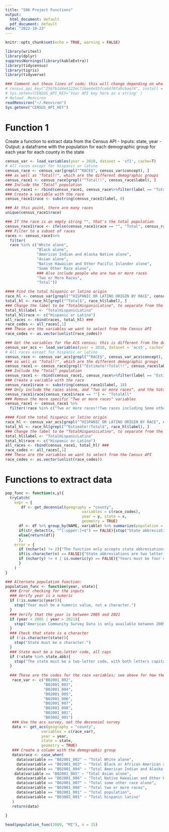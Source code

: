 ```yaml
---
title: "506 Project Functions"
output:
  html_document: default
  pdf_document: default
date: "2022-10-23"
---
```


```r
knitr::opts_chunk$set(echo = TRUE, warning = FALSE)
```

```r
library(writexl)
library(dplyr)
suppressWarnings(library(kableExtra))
library(tidycensus)
library(tigris)
library(tidyverse)
```

```r
### Comment out these lines of code; this will change depending on who's running the code, and I think we all have the census key stored in our environment 
# census_api_key("2567b1d4e4122ec716ee4e55fce64f07a9cbae74", install = TRUE, overwrite = TRUE)
# Sys.setenv(CENSUS_API_KEY='Your API key here as a string' )
# Reload .Renviron
readRenviron("~/.Renviron")
Sys.getenv("CENSUS_API_KEY")
```

# Function 1

Create a function to extract data from the Census API
- Inputs: state, year
- Output: a dataframe with the population for each demographic group for each year for each county in the state

```r
census_var <- load_variables(year = 2010, dataset = 'sf1', cache=T)
# All races except for hispanic or latino
census_race <- census_var[grepl("^RACE$", census_var$concept), ]
### as well as "Total!!", which are the different demographic groups
census_race1 <- census_race[grepl("^Total!!", census_race$label), ]
### Include the "Total" population
census_race1 <- rbind(census_race1, census_race%>%filter(label == "Total" & name == "P003001")) ### There were 3 "Total" variables; upon investigating each, only keep P003001, which is the total population
### Create a variable with the race
census_race1$race <- substring(census_race1$label, 8)
```

```r
### At this point, there are many races
unique(census_race1$race)
```



```r
### If the race is an empty string "", that's the total population
census_race1$race <- ifelse(census_race1$race == "", "Total", census_race1$race)
### Filter to a subset of races
races <- census_race1%>%
  filter(
  race %in% c("White alone", 
              "Black alone", 
              "American Indian and Alaska Native alone", 
              "Asian alone", 
              "Native Hawaiian and Other Pacific Islander alone", 
              "Some Other Race alone",
              ### Also include people who are two or more races 
              "Two or More Races",
              "Total"))

#### Find the total hispanic or latino origin
race_hl <- census_var[grepl("^HISPANIC OR LATINO ORIGIN BY RACE", census_var$concept), ]
total_hl <- race_hl[grepl("^Total$", race_hl$label), ]
### Change the label to be "TotalHispanicLatino", to separate from the total population
total_hl$label <- "TotalHispanicLatino"
total_hl$race <- c("Hispanic or Latino")
all_races <- rbind(races, total_hl) ### 
race_codes <- all_races[,1]
### These are the variables we want to select from the Census API 
race_codes <- as.vector(unlist(race_codes))
```


```r
### Get the variables for the ACS census; this is different from the decenniel data
census_var_acs <- load_variables(year = 2010, dataset = 'acs5', cache=T)
# All races except for hispanic or latino
census_race <- census_var_acs[grepl("^RACE$", census_var_acs$concept), ]
### as well as "Total!!", which are the different demographic groups
census_race1 <- census_race[grepl("^Estimate!!Total!!", census_race$label), ]
### Include the "Total" population
census_race1 <- rbind(census_race1, census_race%>%filter(label == "Estimate!!Total")) ###
### Create a variable with the race
census_race1$race <- substring(census_race1$label, 18)
### Only include the races alone, and "Two or more races", and the total
census_race1$race[census_race1$race == ""] <- "TotalAll"
### Remove the more specific "Two or more races" variables
census_race1 <- census_race1 %>%
  filter(!race %in% c("Two or more races!!Two races including Some other race", "Two or more races!!Two races excluding Some other race, and three or more races"))
```

```r
#### Find the total hispanic or latino origin
race_hl <- census_var_acs[grepl("^HISPANIC OR LATINO ORIGIN BY RACE", census_var_acs$concept), ]
total_hl <- race_hl[grepl("^Estimate!!Total$", race_hl$label), ]
### Change the label to be "TotalHispanicLatino", to separate from the total population
total_hl$label <- "TotalHispanicLatino"
total_hl$race <- c("Hispanic or Latino")
all_races <- rbind(census_race1, total_hl) ### 
race_codes <- all_races[,1]
### These are the variables we want to select from the Census API 
race_codes <- as.vector(unlist(race_codes))
```



# Functions to extract data



```r
pop_func <- function(x,y){
  tryCatch(
    expr = {
       df <- get_decennial(geography = "county", 
                                  variables = c(race_codes), 
                                  year = y, state = x,
                                  geometry = TRUE)
      df <- df %>% group_by(NAME, variable) %>% summarize(population = value)
      if(str_detect(x, "^[:upper:]+$") == FALSE){stop("State abbreviations are two capital letters")} 
      else{return(df)}
      },
    error = {
      if (nchar(x) != 2){"The function only accepts state abbreviations"}
      if(is.character(x) == FALSE){"State abbreviations are two letter strings"}
      if (nchar(y) != 4 | is.numeric(y) == FALSE){"Years must be four digits long"}
      }
    )
}
```



```r
### Alternate population function:
population_func <- function(year, state){
  ### Error checking for the inputs 
  ### Verify year is a numeric
  if (!is.numeric(year)){
    stop("Year must be a numeric value, not a character.")
  }
  ### Verify that the year is between 2005 and 2021
  if (year < 2005 | year > 2021){
    stop("American Community Survey Data is only available between 2005 and 2020.")
  }
  ### Check that state is a character
  if (!is.character(state)){
    stop("State must be a character.")
  }
  ### State must be a two-letter code, all caps
  if (!state %in% state.abb){
    stop("The state must be a two-letter code, with both letters capitalized.")
  }
  
  ### These are the codes for the race variables; see above for how they were extracted from all variables
   race_var <- c("B02001_002",
                 "B02001_003",
                 "B02001_004",
                 "B02001_005",
                 "B02001_006",
                 "B02001_007",
                 "B02001_008",
                 "B02001_001",
                 "B03002_001")
   ### Use the acs survey, not the decenniel survey
   data <- get_acs(geography = "county", 
                variables = c(race_var), 
                year = year, 
                state = state,
                geometry = TRUE)
   ### Create a column with the demographic group
   data$race <- case_when(
     data$variable == "B02001_002" ~ "Total White alone",
     data$variable == "B02001_003" ~ "Total Black or African American alone",
     data$variable == "B02001_004" ~ "Total American Indian and Alaska Native alone",
    data$variable == "B02001_005" ~ "Total Asian alone",
     data$variable == "B02001_006" ~ "Total Native Hawaiian and Other Pacific Islander alone",
     data$variable == "B02001_007" ~ "Total some other race alone",
     data$variable == "B02001_008" ~ "Total two or more races",
     data$variable == "B02001_001" ~ "Total population",
     data$variable == "B03002_001" ~ "Total hispanic latino"
   )
   return(data)
   
}
```

```r
head(population_func(2009, "MI"), n = 15)
```
